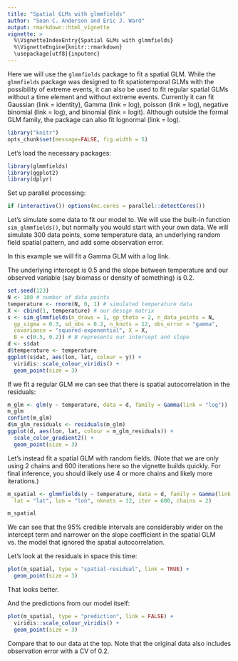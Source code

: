 ```yaml
---
title: "Spatial GLMs with glmmfields"
author: "Sean C. Anderson and Eric J. Ward"
output: rmarkdown::html_vignette
vignette: >
  %\VignetteIndexEntry{Spatial GLMs with glmmfields}
  %\VignetteEngine{knitr::rmarkdown}
  \usepackage[utf8]{inputenc}
---
```

  
Here we will use the `glmmfields` package to fit a spatial GLM. While the `glmmfields` package was designed to fit spatiotemporal GLMs with the possibility of extreme events, it can also be used to fit regular spatial GLMs without a time element and without extreme events. Currently it can fit Gaussian (link = identity), Gamma (link = log), poisson (link = log), negative binomial (link = log), and binomial (link = logit). Although outside the formal GLM family, the package can also fit lognormal (link = log).
  
```r
library("knitr")
opts_chunk$set(message=FALSE, fig.width = 5)
```

Let's load the necessary packages:

```r
library(glmmfields)
library(ggplot2)
library(dplyr)
```

Set up parallel processing:

```r
if (interactive()) options(mc.cores = parallel::detectCores())
```

Let's simulate some data to fit our model to. We will use the built-in function `sim_glmmfields()`, but normally you would start with your own data. We will simulate 300 data points, some temperature data, an underlying random field spatial pattern, and add some observation error. 

In this example we will fit a Gamma GLM with a log link.

The underlying intercept is 0.5 and the slope between temperature and our observed variable (say biomass or density of something) is 0.2.

```r
set.seed(123)
N <- 100 # number of data points
temperature <- rnorm(N, 0, 1) # simulated temperature data
X <- cbind(1, temperature) # our design matrix
s <- sim_glmmfields(n_draws = 1, gp_theta = 2, n_data_points = N,
  gp_sigma = 0.3, sd_obs = 0.2, n_knots = 12, obs_error = "gamma",
  covariance = "squared-exponential", X = X,
  B = c(0.5, 0.2)) # B represents our intercept and slope
d <- s$dat
d$temperature <- temperature
ggplot(s$dat, aes(lon, lat, colour = y)) +
  viridis::scale_colour_viridis() +
  geom_point(size = 3)
```

If we fit a regular GLM we can see that there is spatial autocorrelation in the residuals:

```r
m_glm <- glm(y ~ temperature, data = d, family = Gamma(link = "log"))
m_glm
confint(m_glm)
d$m_glm_residuals <- residuals(m_glm)
ggplot(d, aes(lon, lat, colour = m_glm_residuals)) + 
  scale_color_gradient2() +
  geom_point(size = 3)
```

Let's instead fit a spatial GLM with random fields. (Note that we are only using 2 chains and 600 iterations here so the vignette builds quickly. For final inference, you should likely use 4 or more chains and likely more iterations.)

```r
m_spatial <- glmmfields(y ~ temperature, data = d, family = Gamma(link = "log"), 
  lat = "lat", lon = "lon", nknots = 12, iter = 600, chains = 2)
```

```r
m_spatial
```

We can see that the 95% credible intervals are considerably wider on the intercept term and narrower on the slope coefficient in the spatial GLM vs. the model that ignored the spatial autocorrelation.

Let's look at the residuals in space this time:

```r
plot(m_spatial, type = "spatial-residual", link = TRUE) +
  geom_point(size = 3)
```

That looks better. 

And the predictions from our model itself:

```r
plot(m_spatial, type = "prediction", link = FALSE) +
  viridis::scale_colour_viridis() +
  geom_point(size = 3)
```

Compare that to our data at the top. Note that the original data also includes observation error with a CV of 0.2.
